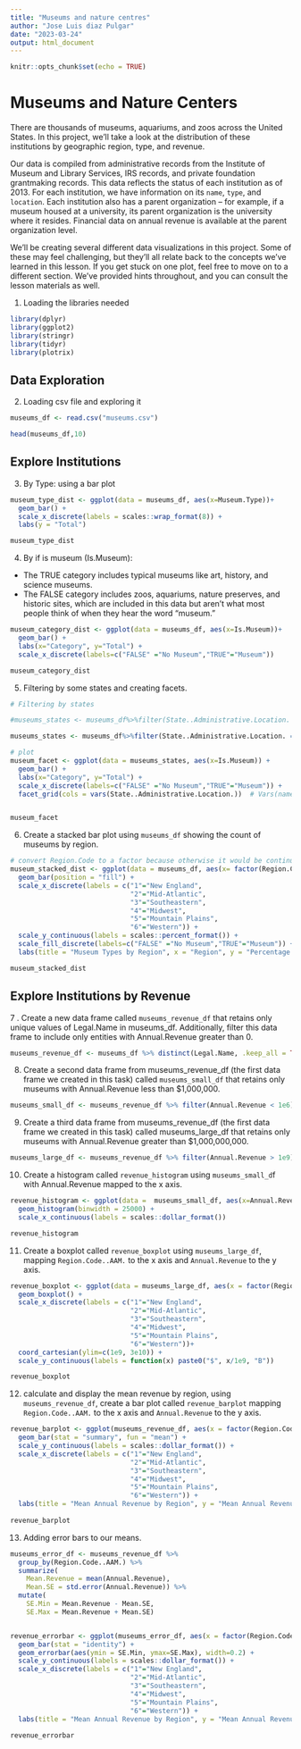 ---
title: "Museums and nature centres"
author: "Jose Luis diaz Pulgar"
date: "2023-03-24"
output: html_document
---

```{r setup, include=FALSE}
knitr::opts_chunk$set(echo = TRUE)
```

# Museums and Nature Centers
There are thousands of museums, aquariums, and zoos across the United States. In this project, we’ll take a look at the distribution of these institutions by geographic region, type, and revenue.

Our data is compiled from administrative records from the Institute of Museum and Library Services, IRS records, and private foundation grantmaking records. This data reflects the status of each institution as of 2013. For each institution, we have information on its `name`, `type`, and `location`. Each institution also has a parent organization – for example, if a museum housed at a university, its parent organization is the university where it resides. Financial data on annual revenue is available at the parent organization level.

We’ll be creating several different data visualizations in this project. Some of these may feel challenging, but they’ll all relate back to the concepts we’ve learned in this lesson. If you get stuck on one plot, feel free to move on to a different section. We’ve provided hints throughout, and you can consult the lesson materials as well.


1. Loading the libraries needed

```{r data, message=FALSE}

library(dplyr)
library(ggplot2)
library(stringr)
library(tidyr)
library(plotrix)

```

## Data Exploration

2. Loading csv file and exploring it

```{r}

museums_df <- read.csv("museums.csv")

head(museums_df,10)

```


## Explore Institutions 

3. By Type: using a bar plot

```{r error=FALSE}

museum_type_dist <- ggplot(data = museums_df, aes(x=Museum.Type))+
  geom_bar() + 
  scale_x_discrete(labels = scales::wrap_format(8)) +
  labs(y = "Total")

museum_type_dist

```


4. By if is museum (Is.Museum): 
* The TRUE category includes typical museums like art, history, and science museums. 
* The FALSE category includes zoos, aquariums, nature preserves, and historic sites, which are included in this data but aren’t what most people think of when they hear the word “museum.”

```{r}
museum_category_dist <- ggplot(data = museums_df, aes(x=Is.Museum))+
  geom_bar() + 
  labs(x="Category", y="Total") + 
  scale_x_discrete(labels=c("FALSE" ="No Museum","TRUE"="Museum"))

museum_category_dist

```

5. Filtering by some states and creating facets.

```{r}
# Filtering by states

#museums_states <- museums_df%>%filter(State..Administrative.Location. =="IL" |State..Administrative.Location. =="CA"|State..Administrative.Location. =="NY" )

museums_states <- museums_df%>%filter(State..Administrative.Location. ==c("IL", "CA", "NY" ))

# plot
museum_facet <- ggplot(data = museums_states, aes(x=Is.Museum)) +
  geom_bar() + 
  labs(x="Category", y="Total") + 
  scale_x_discrete(labels=c("FALSE" ="No Museum","TRUE"="Museum")) +
  facet_grid(cols = vars(State..Administrative.Location.))  # Vars(name of the column filtered)


museum_facet
```


6. Create a stacked bar plot using `museums_df` showing the count of museums by region.

```{r}
# convert Region.Code to a factor because otherwise it would be continuous and no discrete.
museum_stacked_dist <- ggplot(data = museums_df, aes(x= factor(Region.Code..AAM.),fill=Is.Museum)) +
  geom_bar(position = "fill") + 
  scale_x_discrete(labels = c("1"="New England",
                              "2"="Mid-Atlantic",
                              "3"="Southeastern",
                              "4"="Midwest",
                              "5"="Mountain Plains",
                              "6"="Western")) + 
  scale_y_continuous(labels = scales::percent_format()) +
  scale_fill_discrete(labels=c("FALSE" ="No Museum","TRUE"="Museum")) + 
  labs(title = "Museum Types by Region", x = "Region", y = "Percentage of total", fill = "Type")

museum_stacked_dist
```

## Explore Institutions by Revenue

7 . Create a new data frame called `museums_revenue_df` that retains only unique values of Legal.Name in museums_df. Additionally, filter this data frame to include only entities with Annual.Revenue greater than 0.

```{r}
museums_revenue_df <- museums_df %>% distinct(Legal.Name, .keep_all = TRUE) %>% filter(Annual.Revenue > 0)
```

8. Create a second data frame from museums_revenue_df (the first data frame we created in this task) called `museums_small_df` that retains only museums with Annual.Revenue less than $1,000,000.
```{r}
museums_small_df <- museums_revenue_df %>% filter(Annual.Revenue < 1e6)
```

9. Create a third data frame from museums_revenue_df (the first data frame we created in this task) called museums_large_df that retains only museums with Annual.Revenue greater than $1,000,000,000.
```{r}
museums_large_df <- museums_revenue_df %>% filter(Annual.Revenue > 1e9)
```



10. Create a histogram called `revenue_histogram` using `museums_small_d`f with Annual.Revenue mapped to the x axis.
```{r}
revenue_histogram <- ggplot(data =  museums_small_df, aes(x=Annual.Revenue)) + 
  geom_histogram(binwidth = 25000) + 
  scale_x_continuous(labels = scales::dollar_format())

revenue_histogram
```


11. Create a boxplot called `revenue_boxplot` using `museums_large_df`, mapping `Region.Code..AAM.` to the x axis and `Annual.Revenue` to the y axis.


```{r}
revenue_boxplot <- ggplot(data = museums_large_df, aes(x = factor(Region.Code..AAM.), y= Annual.Revenue)) + 
  geom_boxplot() +
  scale_x_discrete(labels = c("1"="New England",
                              "2"="Mid-Atlantic",
                              "3"="Southeastern",
                              "4"="Midwest",
                              "5"="Mountain Plains",
                              "6"="Western"))+
  coord_cartesian(ylim=c(1e9, 3e10)) + 
  scale_y_continuous(labels = function(x) paste0("$", x/1e9, "B"))

revenue_boxplot

```


12. calculate and display the mean revenue by region, using `museums_revenue_df`, create a bar plot called `revenue_barplot` mapping `Region.Code..AAM.` to the x axis and `Annual.Revenue` to the y axis. 

```{r}
revenue_barplot <- ggplot(museums_revenue_df, aes(x = factor(Region.Code..AAM.), y = Annual.Revenue)) + 
  geom_bar(stat = "summary", fun = "mean") + 
  scale_y_continuous(labels = scales::dollar_format()) + 
  scale_x_discrete(labels = c("1"="New England", 
                              "2"="Mid-Atlantic", 
                              "3"="Southeastern",
                              "4"="Midwest", 
                              "5"="Mountain Plains", 
                              "6"="Western")) +
  labs(title = "Mean Annual Revenue by Region", y = "Mean Annual Revenue", x = "Region")
  
revenue_barplot
```



13. Adding error bars to our means.
```{r}


museums_error_df <- museums_revenue_df %>%
  group_by(Region.Code..AAM.) %>%
  summarize(
    Mean.Revenue = mean(Annual.Revenue), 
    Mean.SE = std.error(Annual.Revenue)) %>%
  mutate(
    SE.Min = Mean.Revenue - Mean.SE, 
    SE.Max = Mean.Revenue + Mean.SE)


revenue_errorbar <- ggplot(museums_error_df, aes(x = factor(Region.Code..AAM.), y = Mean.Revenue)) + 
  geom_bar(stat = "identity") +
  geom_errorbar(aes(ymin = SE.Min, ymax=SE.Max), width=0.2) +
  scale_y_continuous(labels = scales::dollar_format()) + 
  scale_x_discrete(labels = c("1"="New England",
                              "2"="Mid-Atlantic", 
                              "3"="Southeastern",
                              "4"="Midwest", 
                              "5"="Mountain Plains", 
                              "6"="Western")) +
  labs(title = "Mean Annual Revenue by Region", y = "Mean Annual Revenue", x = "Region")
  
revenue_errorbar
```




